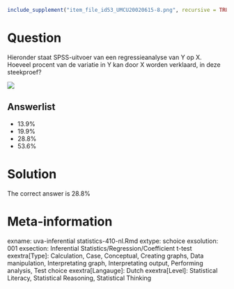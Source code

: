 ```r
include_supplement("item_file_id53_UMCU20020615-8.png", recursive = TRUE)
```
Question
========

Hieronder staat SPSS-uitvoer van een regressieanalyse van Y op X. Hoeveel procent van de variatie in Y kan door X worden verklaard, in deze steekproef? 

 

 ![](item_file_id53_UMCU20020615-8.png)

Answerlist
----------
* 13.9%
* 19.9%
* 28.8%
* 53.6%

Solution
========

The correct answer is  28.8% 

Meta-information
================
exname: uva-inferential statistics-410-nl.Rmd 
extype: schoice 
exsolution: 001 
exsection: Inferential Statistics/Regression/Coefficient t-test
exextra[Type]: Calculation, Case, Conceptual, Creating graphs, Data manipulation, Interpretating graph, Interpretating output, Performing analysis, Test choice 
exextra[Langauge]: Dutch 
exextra[Level]: Statistical Literacy, Statistical Reasoning, Statistical Thinking 
